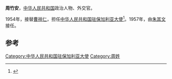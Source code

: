 '''周竹安'''，[[中华人民共和国|中华人民共和国]]政治人物、外交官。

1954年，接替[[曹祥仁|曹祥仁]]，担任[[中国驻保加利亚大使列表|中华人民共和国驻保加利亚大使]]<ref>{{cite web|author=中华人民共和国外交部|title=中国驻保加利亚历任大使|url=http://www.mfa.gov.cn/chn/pds/ziliao/wjrw/2167/2172/t9223.htm|publisher=中华人民共和国外交部|accessdate=2012-03-07}}</ref>。1957年，由[[朱其文|朱其文]]接任。

== 参考 ==
{{reflist}}
{{start box}}
{{s-dip}}
{{succession box|[[曹祥仁|曹祥仁]]|[[朱其文|朱其文]]|[[中国驻保加利亚大使列表|中华人民共和国驻保加利亚大使]]|1954年12月-1957年12月}}
{{end box}}
{{中国政治人物小作品}}

[[Category:中华人民共和国驻保加利亚大使|Category:中华人民共和国驻保加利亚大使]]
[[Category:周姓|Category:周姓]]